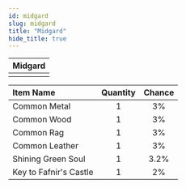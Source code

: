 ```yaml
---
id: midgard
slug: midgard
title: "Midgard"
hide_title: true
---
```



| Midgard |
| :------------: |
| <MapIcon iconId="260"/> |

|Item Name|Quantity|Chance|
|:--|:-:|:-:|
| <ItemIcon iconId="2036" height="32" /> Common Metal|1|3%|
| <ItemIcon iconId="2040" height="32" /> Common Wood|1|3%|
| <ItemIcon iconId="2044" height="32" /> Common Rag|1|3%|
| <ItemIcon iconId="2048" height="32" /> Common Leather|1|3%|
| <ItemIcon iconId="2283" height="32" /> Shining Green Soul|1|3.2%|
| <ItemIcon iconId="2905" height="32" /> Key to Fafnir's Castle|1|2%|


